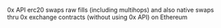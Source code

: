 0x API erc20 swaps raw fills (including multihops) and also native swaps thru 0x exchange contracts (without using 0x API) on Ethereum
